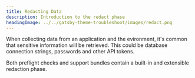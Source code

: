 ```yaml
---
title: Redacting Data
description: Introduction to the redact phase
headingImage: ../../gatsby-theme-troubleshoot/images/redact.png
---
```


When collecting data from an application and the evironment, it's common that sensitive information will be retrieved.
This could be database connection strings, passwords and other API tokens.

Both preflight checks and support bundles contain a built-in and extensible redaction phase.

